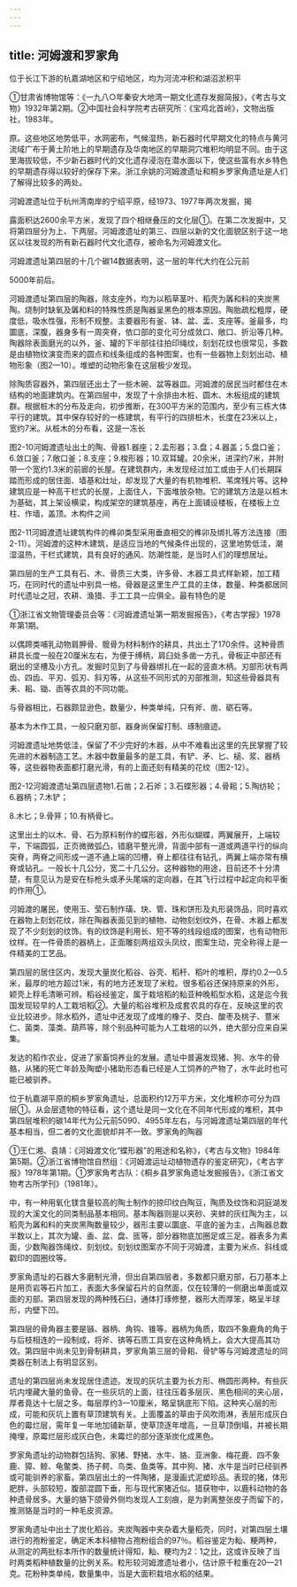 ```yaml
---
---
---
```

title: 河姆渡和罗家角
---



位于长江下游的杭嘉湖地区和宁绍地区，均为河流冲积和湖沼淤积平

①甘肃省博物馆等：《一九八○年秦安大地湾一期文化遗存发掘简报》，《考古与文物》1932年第2期。②中国社会科学院考古研究所：《宝鸡北首岭》，文物出版社，1983年。

原。这些地区地势低平，水网密布，气候湿热，新石器时代早期文化的特点与黄河流域广布于黄土阶地上的早期遗存及华南地区的早期洞穴堆积均明显不同。由于这里海拔较低，不少新石器时代的文化遗存浸泡在潜水面以下，使这些富有水乡特色的早期遗存得以较好的保存下来。浙江余姚的河姆渡遗址和桐乡罗家角遗址是人们了解得比较多的两处。

河姆渡遗址位于杭州湾南岸的宁绍平原，经1973、1977年两次发掘，揭

露面积达2600余平方米，发现了四个相继叠压的文化层①。在第二次发掘中，又将第四层分为上、下两层。河姆渡遗址的第三、四层以新的文化面貌区别于这一地区以往发现的所有新石器时代文化遗存，被命名为河姆渡文化。

河姆渡遗址第四层的十几个碳14数据表明，这一层的年代大约在公元前

5000年前后。

河姆渡遗址第四层的陶器，除支座外，均为以稻草茎叶、稻壳为羼和料的夹炭黑陶。烧制时缺氧及羼和料的特殊性质是陶器呈黑色的根本原因。陶胎疏松粗厚，硬度低，吸水性强，形制不规整。主要器形有釜、钵、盆、盂、支座等。釜最多，均圜底，深腹，器身多有一周突脊，依口部的变化可分成敛口、敞口、折沿等几种。陶器除表面磨光的以外，釜、罐的下半部往往拍印绳纹，刻划花纹也很常见，多数是由植物纹演变而来的圆点和线条组成的各种图案，也有一些器物上刻划出动、植物形象（图2—10）。堆塑的动物形象在这层极少发现。

除陶质容器外，第四层还出土了一些木碗、盆等器皿。河姆渡的居民当时都住在木结构的地面建筑内。在第四层中，发现了十余排由木桩、圆木、木板组成的建筑群。根据桩木的分布及走向，初步推断，在300平方米的范围内，至少有三栋大体平行的建筑。其中保存较好的一栋建筑，有平行的四排桩木，长度在23米以上，宽约7米。从桩木的分布看，这是一冻长

图2-10河姆渡遗址出土的陶、骨器1.器座；2.盂形器；3.盘；4.器盖；5.盘口釜；6.敛口釜；7.敞口釜；8.支座；9.梭形器；10.双耳罐。20余米，进深约7米，并附带一个宽约1.3米的前廊的长屋。在建筑群内，未发现经过加工或由于人们长期踩踏而形成的居住面、墙基和灶址，却发现了大量的有机物堆积、苇席残片等。这种建筑应是一种高干栏式的长屋，上面住人，下面堆放杂物。它的建筑方法是以桩木为基础，其上架设横梁，构成架空的建筑基座，再在上面铺设楼板，在楼板上立柱、作墙，盖顶。木构件之间

图2-11河姆渡遗址建筑构件的榫卯类型采用垂直相交的榫卯及绑扎等方法连接（图2-11）。河姆渡的这种木建筑，是适应当地的气候条件出现的，这里地势低洼，潮湿温热，干栏式建筑，具有良好的通风、防潮性能，是当时人们的理想居址。

第四层的生产工具有石、木、骨质三大类，许多骨、木器工具式样新颖，加工精巧，在同时代的遗址中别具一格。骨器是这里生产工具的主体，数量、种类都居同时代遗址之冠，农耕、渔猎、手工工具一应俱全。最有特色的是

①浙江省文物管理委员会等：《河姆渡遗址第一期发掘报告》，《考古学报》1978年第1期。

以偶蹄类哺乳动物肩胛骨、髋骨为材料制作的耕具，共出土了170余件。这种骨质耕具长度一般在20厘米左右，为便于缚柄，肩臼处多凿一方孔，骨板正中部还有磨出的坚槽及小方孔。发掘时见到了与骨器绑扎在一起的竖直木柄。刃部形状有两齿、四齿、平刃、弧刃、斜刃等，从这些不同形式的刃部推测，知这些骨器具有耒、耜、锄、臿等农具的不同功能。

与骨器相比，石器颇显逊色，数量少，种类单纯，只有斧、凿、砺石等。

基本为木作工具，一般只磨刃部，器身尚保留打制、琢制痕迹。

河姆渡遗址地势低洼，保留了不少完好的木器，从中不难看出这里的先民掌握了较先进的木器制造工艺。木器中数量最多的是工具，有铲、矛、匕、槌、浆、器柄等，这些器物表面都打磨光滑，有的上面还刻有精美的花纹（图2-12）。

图2-12河姆渡遗址第四层遗物1.石凿；2.石斧；3.石蝶形器；4.骨耜；5.陶纺轮；6.器柄；7.木铲；

8.木匕；9.骨笄；10.有柄骨匕。

这里出土的以木、骨、石为原料制作的蝶形器，外形似蝴蝶，两翼展开，上端较平，下端圆弧，正页微微弧凸，错磨平整光滑，背面中部有一道或两道平行的纵向突脊，两脊之间形成一道不通上端的凹槽，脊上都往往有钻孔，两翼上端亦常有横脊或钻孔。一般长十几公分，宽二十几公分。这种器物的用途，目前还不十分清楚，有意见认为是安在标枪头或矛头尾端的定向器，在其飞行过程中起定向和平衡的作用①。

河姆渡的屠民，使用玉、莹石制作璜、玦、管、珠和饼形及丸形装饰品，同时喜欢在器物上刻划花纹，除在陶器表面见到的植物、动物刻划纹外，在骨、木器上都发现了不少刻划的纹饰。有的纹饰是利用长、短不等的线段组成的图案，也有动物形纹样。在一件骨质的器柄上，正面雕刻两组双头凤纹，图案生动，完全称得上是一件精美的工艺品。

第四层的居住区内，发现大量炭化稻谷、谷壳、稻秆、稻叶的堆积，厚约0.2—0.5米，最厚的地方超过1米，有的地方还发现了米粒。很多稻谷还保持原来的外形，颖壳上稃毛清晰可辨。稻谷经鉴定，属于栽培稻的籼亚种晚稻型水稻，这是迄今我国发现较早的人工栽培稻②。大量的稻谷堆积及成套农具的存在，反映这里的农业比较进步。除水稻外，遗址中还发现了成堆的橡子、茭白、酸枣及桃子、薏米仁、菌类、藻类、葫芦等，除个别品种可能为人工栽培的以外，绝大部分应来自采集。

发达的稻作农业，促进了家畜饲养业的发展。遗址中普遍发现猪、狗、水牛的骨骼，从猪的死亡年龄及陶塑小猪助形态看已经是人工饲养的产物了，水牛此时也可能已被驯养。

位于杭嘉湖平原的桐乡罗家角遗址，总面积约12万平方米，文化堆积亦可分为四层①。从会层遗物的特征看，这个遗址是同一文化在不同年代形成的堆积，其中第四层堆积的碳14年代为公元前5090、4955年左右，与河姆渡遗址第四层的年代基本相当，但二者的文化面貌却并不一致。罗家角的陶器

①王仁湘、袁靖：《河姆渡文化“蝶形器”的用途和名称》，《考古与文物》1984年第5期。②浙江省博物馆自然组：《河姆渡运址动植物遗存的鉴定研究》，《考古字报》1978年第1期。①罗家角考古队：《桐乡县罗家角遗址发掘报告》，《浙江省文物考古所学刊》（1981年）。

中，有一种用氧化镁含量较高的陶土制作的捺印纹白陶豆，陶质及纹饰和洞庭湖发现的大溪文化的同类制品基本相同。基本陶器则是以夹砂、夹蚌的灰红陶为主，以稻壳为羼和料的夹炭黑陶数量较少，器形主要以圜底、平底的釜为主，占陶器总数半数以上，其次为罐、盉、盆、盘、匜等，部分器物底加圈足或三足。器表多为素面，少数陶器饰绳纹、刻划纹。刻划纹图案亦不同于河姆渡，主要为米点、斜线或戳印的圆圈纹等。

罗家角遗址的石器大多磨制光滑，但出自第四层者，多数都只磨刃部，石刀基本上是用页岩等石片加工，表面大多保留石片的自然面，仅在较薄的一侧磨出单面或双面的刃部。第四层发现的两种残石臼，通体打琢修整，器形大而厚笨，略呈半球形，内壁下凹。

第四层的骨角器主要是镞、器柄、角钩、锥等。器柄为角质，取四不象鹿角的角于与后枝相连的一段制成，将斧、锛等石质工具安在这种角柄上，会大大提高其功效。第四层中尚未见到骨制耕具，罗家角第三层的骨耜、骨铲等与河姆渡遗址的同类器在制法上有明显区别。

遗址的第四层尚未发现居住遗迹。发现的灰坑主要为长方形、椭圆形两种。有些灰坑内埋藏大量的鱼骨。在一些灰坑的上面，往往压着多层灰、黑色相间的夹心层，厚者竟达十七层之多。每层厚约3—10厘米，略呈锅底形下陷。这种夹心层的形成，可能和灰坑上置有草顶建筑有关。上面覆盖的草由于风吹雨淋，表层形成灰白色的霉烂层，需年复一年地加铺新草，使草顶逐年增高，一旦草顶倒塌，并被长期掩埋，原霉烂层形成灰白色，未霉烂的部分逐渐炭化成黑色。

罗家角遗址的动物群包括狗、家猪、野猪、水牛、貉、亚洲象、梅花鹿、四不象鹿、獐、鲸、龟鳖类、扬子鳄、鸟类、鱼类等。其中狗、猪、水牛是当时已经驯养或可能驯养的家畜。第四层出土的一件陶猪，是漫画式泥塑珍品。表现的猪，体形肥胖，头部较短，腹部混圆下垂，形与现代家猪近似。猎获物中，以鹿科动物的各种遗骨居多。大量的貉下颌骨外侧均发现人工刻痕，是为剥离整张皮子而留下的，推测貉是当时的一种毛皮资源。

罗家角遗址中出土了炭化稻谷。夹炭陶器中夹杂着大量稻壳，同时，对第四层土壤进行的孢粉鉴定，确定禾本科植物占孢粉组合的97％。稻谷鉴定为籼、粳两种，从测定的两批标本所作的数量统计得知，籼、粳均为2：1之比，这或许反映了当时两类稻种植数量的比例关系。粒形较河姆渡遗址者小，估计原千粒重在20—21克。花粉种类单纯，数量集中，当是大面积栽培水稻的结果。